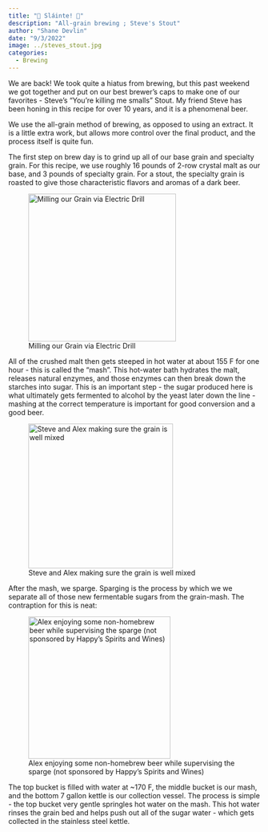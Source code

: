```yaml
---
title: "🍺 Sláinte! 🍺"
description: "All-grain brewing ; Steve's Stout"
author: "Shane Devlin"
date: "9/3/2022"
image: ../steves_stout.jpg
categories:
  - Brewing
---
```


We are back! We took quite a hiatus from brewing, but this past weekend we got together and put on our best brewer's caps to make one of our favorites - Steve's "You're killing me smalls" Stout. My friend Steve has been honing in this recipe for over 10 years, and it is a phenomenal beer.

We use the all-grain method of brewing, as opposed to using an extract. It is a little extra work, but allows more control over the final product, and the process itself is quite fun.

The first step on brew day is to grind up all of our base grain and specialty grain. For this recipe, we use roughly 16 pounds of 2-row crystal malt as our base, and 3 pounds of specialty grain. For a stout, the specialty grain is roasted to give those characteristic flavors and aromas of a dark beer.

![Milling our Grain via Electric Drill](../grinding_grain.jpeg){width="295"}

All of the crushed malt then gets steeped in hot water at about 155 F for one hour - this is called the "mash". This hot-water bath hydrates the malt, releases natural enzymes, and those enzymes can then break down the starches into sugar. This is an important step - the sugar produced here is what ultimately gets fermented to alcohol by the yeast later down the line - mashing at the correct temperature is important for good conversion and a good beer.

![Steve and Alex making sure the grain is well mixed](../mash.jpeg){width="289"}

After the mash, we sparge. Sparging is the process by which we we separate all of those new fermentable sugars from the grain-mash. The contraption for this is neat:

![Alex enjoying some non-homebrew beer while supervising the sparge (not sponsored by Happy's Spirits and Wines)](../sparge.jpeg){width="284"}

The top bucket is filled with water at \~170 F, the middle bucket is our mash, and the bottom 7 gallon kettle is our collection vessel. The process is simple - the top bucket very gentle springles hot water on the mash. This hot water rinses the grain bed and helps push out all of the sugar water - which gets collected in the stainless steel kettle.
